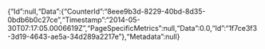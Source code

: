 ﻿{"Id":null,"Data":{"CounterId":"8eee9b3d-8229-40bd-8d35-0bdb6b0c27ce","Timestamp":"2014-05-30T07:17:05.0006619Z","PageSpecificMetrics":null,"Data":0.0,"Id":"1f7ce3f3-3d19-4643-ae5a-34d289a2217e"},"Metadata":null}